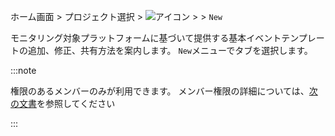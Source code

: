 ホーム画面 &gt; プロジェクト選択 &gt; ![アイコン](/img/ic-sitemap.svg) <Cmdname sid="sitemap" className="uitext" /> &gt; <Cmdname sid="side_event" className="uitext" /> &gt; <Cmdname sid="side_eventSetting" className="uitext" /> <code class="newfunc">New</code>

モニタリング対象プラットフォームに基づいて提供する基本イベントテンプレートの追加、修正、共有方法を案内します。 <Cmdname sid="side_eventSetting" className="uitext" /> <code class="newfunc">New</code>メニューで<Cmdname sid="default" className="uitext" />タブを選択します。

:::note

<Cmdname sid="sms_alert_settings" className="b500" />権限のあるメンバーのみが利用できます。 メンバー権限の詳細については、[次の文書](../project/project-structure#project-auth)を参照してください

:::
